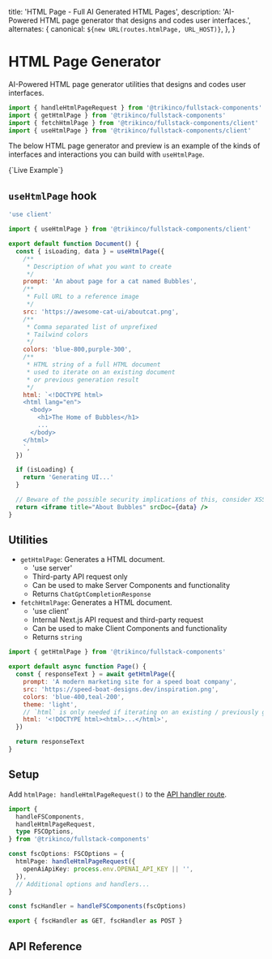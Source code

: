 
  title: 'HTML Page - Full AI Generated HTML Pages',
  description:
    'AI-Powered HTML page generator that designs and codes user interfaces.',
  alternates: {
    canonical: `${new URL(routes.htmlPage, URL_HOST)}`,
  },
}

# HTML Page Generator

AI-Powered HTML page generator utilities that designs and codes user interfaces.

```jsx
import { handleHtmlPageRequest } from '@trikinco/fullstack-components'
import { getHtmlPage } from '@trikinco/fullstack-components'
import { fetchHtmlPage } from '@trikinco/fullstack-components/client'
import { useHtmlPage } from '@trikinco/fullstack-components/client'
```

The below HTML page generator and preview is an example of the kinds of interfaces and interactions you can build with `useHtmlPage`.

<p className="ml-3 mb-3 mt-6 text-sm font-bold font-mono">{`Live Example`}</p>
<Form className="mt-8 pt-8 border-t border-black/20 dark:border-white/20" />

## `useHtmlPage` hook

```jsx
'use client'

import { useHtmlPage } from '@trikinco/fullstack-components/client'

export default function Document() {
  const { isLoading, data } = useHtmlPage({
    /**
     * Description of what you want to create
     */
    prompt: 'An about page for a cat named Bubbles',
    /**
     * Full URL to a reference image
     */
    src: 'https://awesome-cat-ui/aboutcat.png',
    /**
     * Comma separated list of unprefixed
     * Tailwind colors
     */
    colors: 'blue-800,purple-300',
    /**
     * HTML string of a full HTML document
     * used to iterate on an existing document
     * or previous generation result
     */
    html: `<!DOCTYPE html>
    <html lang="en">
      <body>
        <h1>The Home of Bubbles</h1>
        ...
      </body>
    </html>
    `,
  })

  if (isLoading) {
    return 'Generating UI...'
  }

  // Beware of the possible security implications of this, consider XSS, sandboxing, etc.
  return <iframe title="About Bubbles" srcDoc={data} />
}
```

## Utilities

- `getHtmlPage`: Generates a HTML document.
  - 'use server'
  - Third-party API request only
  - Can be used to make Server Components and functionality
  - Returns `ChatGptCompletionResponse`
- `fetchHtmlPage`: Generates a HTML document.
  - 'use client'
  - Internal Next.js API request and third-party request
  - Can be used to make Client Components and functionality
  - Returns `string`

```jsx title="Server Component"
import { getHtmlPage } from '@trikinco/fullstack-components'

export default async function Page() {
  const { responseText } = await getHtmlPage({
    prompt: 'A modern marketing site for a speed boat company',
    src: 'https://speed-boat-designs.dev/inspiration.png',
    colors: 'blue-400,teal-200',
    theme: 'light',
    // `html` is only needed if iterating on an existing / previously generated page
    html: '<!DOCTYPE html><html>...</html>',
  })

  return responseText
}
```

## Setup

Add `htmlPage: handleHtmlPageRequest()` to the [API handler route](/docs/get-started/#setup).

```ts title="app/api/fsutils/[...fscomponents]/route.ts"
import {
  handleFSComponents,
  handleHtmlPageRequest,
  type FSCOptions,
} from '@trikinco/fullstack-components'

const fscOptions: FSCOptions = {
  htmlPage: handleHtmlPageRequest({
    openAiApiKey: process.env.OPENAI_API_KEY || '',
  }),
  // Additional options and handlers...
}

const fscHandler = handleFSComponents(fscOptions)

export { fscHandler as GET, fscHandler as POST }
```

## API Reference

<TypeInfoToText
  path="handlers/htmlPage/models.d.ts"
  name="HtmlPageOptions"
  description="HTML page generator API handler route options."
/>

<TypeInfoToText
  path="handlers/htmlPage/models.d.ts"
  name="HtmlPageRequestBody"
  description="HTML page generator request body."
/>

<TypeInfoToText
  path="handlers/htmlPage/useHtmlPage.d.ts"
  name="useHtmlPage"
/>

<TypeInfoToText
  path="handlers/htmlPage/htmlPageClient.d.ts"
  name="getHtmlPage"
/>

<TypeInfoToText
  path="handlers/htmlPage/fetchers.d.ts"
  name="fetchHtmlPage"
/>
